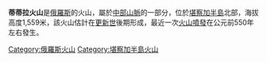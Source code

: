 '''蒂蒂拉火山'''是[[俄羅斯|俄羅斯]]的火山，屬於[[中部山脈|中部山脈]]的一部分，位於[[堪察加半島|堪察加半島]]北部，海拔高度1,559米，該火山估計在[[更新世|更新世]]後期形成，最近一次[[火山噴發|火山噴發]]在公元前550年左右發生。

[[Category:俄羅斯火山|Category:俄羅斯火山]]
[[Category:堪察加半島火山|Category:堪察加半島火山]]
{{Russia-geo-stub}}
